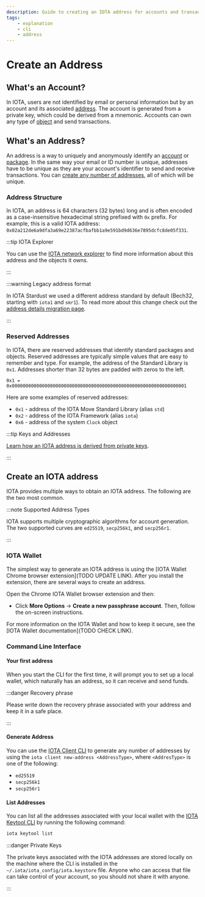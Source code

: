 ```yaml
---
description: Guide to creating an IOTA address for accounts and transactions.
tags:
    - explanation
    - cli
    - address
---
```

# Create an Address

## What's an Account?

In IOTA, users are not identified by email or personal information but by an account and its
associated [address](#whats-an-address). The account is generated from a private key, which could be
derived from a mnemonic. Accounts can own any type of [object](../iota-101/objects/object-model.mdx) and send
transactions.

## What's an Address?

An address is a way to uniquely and anonymously identify an [account](#whats-an-account)
or [package](../iota-101/iota-move-concepts/packages/packages.mdx). In the same way your email or ID number is
unique, addresses have to be unique as they are your account's identifier to send and receive transactions. You
can [create any number of addresses](#create-an-iota-address), all of which will be unique.

### Address Structure

In IOTA, an address is 64 characters (32 bytes) long and is often encoded as a case-insensitive hexadecimal string prefixed with `0x` prefix. For example, this is a valid IOTA
address: `0x02a212de6a9dfa3a69e22387acfbafbb1a9e591bd9d636e7895dcfc8de05f331`.

:::tip IOTA Explorer

You can use the [IOTA network explorer](https://explorer.iota.org/) to find more information about this address and the
objects it owns.

:::

:::warning Legacy address format

In IOTA Stardust we used a different address standard by default (Bech32, starting with `iota1` and `smr1`). To read more about this change check out the [address details migration page](../stardust/addresses.mdx).

:::

### Reserved Addresses

In IOTA, there are reserved addresses that identify standard packages and objects. Reserved
addresses are typically simple values that are easy to remember and type. For example, the address of the Standard Library is `0x1`. Addresses shorter than 32 bytes are padded with zeros to the left.

```move
0x1 = 0x0000000000000000000000000000000000000000000000000000000000000001
```

Here are some examples of reserved addresses:

- `0x1` - address of the IOTA Move Standard Library (alias `std`)
- `0x2` - address of the IOTA Framework (alias `iota`)
- `0x6` - address of the system `Clock` object

:::tip Keys and Addresses

[Learn how an IOTA address is derived from private keys](../cryptography/transaction-auth/keys-addresses.mdx).

:::


## Create an IOTA address

IOTA provides multiple ways to obtain an IOTA address. The following are the two most common.

:::note Supported Address Types

IOTA supports multiple cryptographic algorithms for account generation. The two supported curves
are `ed25519`, `secp256k1`, and `secp256r1`.

:::

### IOTA Wallet

The simplest way to generate an IOTA address is using the [IOTA Wallet Chrome browser extension](TODO UPDATE LINK).
After you install the extension, there are several ways to create an address.

Open the Chrome IOTA Wallet browser extension and then:

- Click **More Options** → **Create a new passphrase account**. Then, follow the on-screen instructions.

For more information on the IOTA Wallet and how to keep it secure, see
the [IOTA Wallet documentation](TODO CHECK LINK).

### Command Line Interface

#### Your first address

When you start the CLI for the first time, it will prompt you to set up a local wallet, which naturally has an address,
so it can receive and send funds.

:::danger Recovery phrase

Please write down the recovery phrase associated with your address and keep it in a safe place.

:::

#### Generate Address

You can use the  [IOTA Client CLI](../../references/cli/client.mdx) to generate any number of addresses by using
the `iota client new-address <AddressType>`, where `<AddresType>` is one of the following:

* `ed25519`
* `secp256k1`
* `secp256r1`

#### List Addresses

You can list all the addresses associated with your local wallet with
the [IOTA Keytool CLI](../../references/cli/keytool.mdx) by running the following command:

```bash
iota keytool list
```

:::danger Private Keys

The private keys associated with the IOTA addresses are stored locally on the machine where the CLI is installed in
the `~/.iota/iota_config/iota.keystore` file. Anyone who can access that file can take control of your account, so you
should not share it with anyone.

:::

